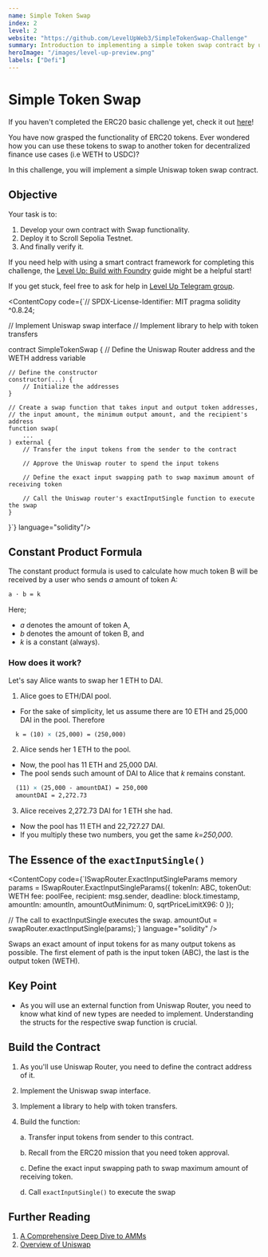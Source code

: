 ```yaml
---
name: Simple Token Swap
index: 2
level: 2
website: "https://github.com/LevelUpWeb3/SimpleTokenSwap-Challenge"
summary: Introduction to implementing a simple token swap contract by understanding Uniswap swap function.
heroImage: "/images/level-up-preview.png"
labels: ["Defi"]
---
```



# Simple Token Swap

If you haven't completed the ERC20 basic challenge yet, check it out [here](https://www.levelup.xyz/challenges/ERC20)! 

You have now grasped the functionality of ERC20 tokens. Ever wondered how you can use these tokens to swap to another token for decentralized finance use cases (i.e WETH to USDC)?

In this challenge, you will implement a simple Uniswap token swap contract.

## Objective

Your task is to:
1. Develop your own contract with Swap functionality.
2. Deploy it to Scroll Sepolia Testnet.
3. And finally verify it.
 
If you need help with using a smart contract framework for completing this challenge, the [Level Up: Build with Foundry](https://www.levelup.xyz/content/level-up-foundry) guide might be a helpful start!

If you get stuck, feel free to ask for help in [Level Up Telegram group](https://t.me/+PdNbk5milo1mMTAy).

<ContentCopy code={`// SPDX-License-Identifier: MIT
pragma solidity ^0.8.24;

// Implement Uniswap swap interface
// Implement library to help with token transfers

contract SimpleTokenSwap {
// Define the Uniswap Router address and the WETH address variable

    // Define the constructor
    constructor(...) {
        // Initialize the addresses
    }

    // Create a swap function that takes input and output token addresses,
    // the input amount, the minimum output amount, and the recipient's address
    function swap(
        ...
    ) external {
        // Transfer the input tokens from the sender to the contract

        // Approve the Uniswap router to spend the input tokens

        // Define the exact input swapping path to swap maximum amount of receiving token

        // Call the Uniswap router's exactInputSingle function to execute the swap
    }
}`} language="solidity"/>

## Constant Product Formula

The constant product formula is used to calculate how much token B will be received by a user who sends _a_ amount of token A:

```latex
a · b = k
```

Here;

- _a_ denotes the amount of token A,
- _b_ denotes the amount of token B, and
- _k_ is a constant (always).

### How does it work?

Let's say Alice wants to swap her 1 ETH to DAI.

1. Alice goes to ETH/DAI pool.

- For the sake of simplicity, let us assume there are 10 ETH and 25,000 DAI in the pool. Therefore
```latex
  k = (10) × (25,000) = (250,000)
```

2. Alice sends her 1 ETH to the pool.

- Now, the pool has 11 ETH and 25,000 DAI.
- The pool sends such amount of DAI to Alice that _k_ remains constant.
```latex  
  (11) × (25,000 - amountDAI) = 250,000
  amountDAI = 2,272.73
```

3. Alice receives 2,272.73 DAI for 1 ETH she had.

- Now the pool has 11 ETH and 22,727.27 DAI.
- If you multiply these two numbers, you get the same _k=250,000_.

## The Essence of the `exactInputSingle()`

<ContentCopy
  code={`ISwapRouter.ExactInputSingleParams memory params =
ISwapRouter.ExactInputSingleParams({
    tokenIn: ABC,
    tokenOut: WETH
    fee: poolFee,
    recipient: msg.sender,
    deadline: block.timestamp,
    amountIn: amountIn,
    amountOutMinimum: 0,
    sqrtPriceLimitX96: 0
});

// The call to exactInputSingle executes the swap.
amountOut = swapRouter.exactInputSingle(params);`} language="solidity"
/>

Swaps an exact amount of input tokens for as many output tokens as possible. The first element of path is the input token (ABC), the last is the output token (WETH).

## Key Point

- As you will use an external function from Uniswap Router, you need to know what kind of new types are needed to implement. Understanding the structs for the respective swap function is crucial.

## Build the Contract

1. As you'll use Uniswap Router, you need to define the contract address of it.
2. Implement the Uniswap swap interface.
3. Implement a library to help with token transfers.
4. Build the function:

   a. Transfer input tokens from sender to this contract.
   
   b. Recall from the ERC20 mission that you need token approval.

   c. Define the exact input swapping path to swap maximum amount of receiving token.

   d. Call `exactInputSingle()` to execute the swap


## Further Reading

1. [A Comprehensive Deep Dive to AMMs](https://medium.com/@arbnom/navigating-the-defi-landscape-a-comprehensive-deep-dive-to-amms-954020ec23b)
2. [Overview of Uniswap](https://docs.uniswap.org/contracts/v4/overview)
